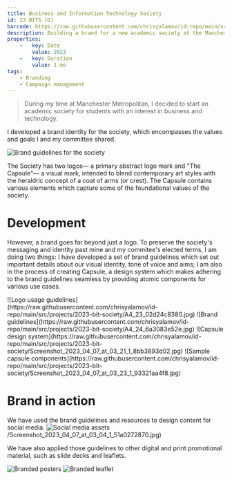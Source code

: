 ```yaml
---
title: Business and Information Technology Society
id: 23 BITS (D)
barcode: https://raw.githubusercontent.com/chrisyalamov/id-repo/main/src/projects/2023-bit-society/barcode.jpg
description: Building a brand for a new academic society at the Manchester Metropolitan Students' Union.
properties:
    -   key: Date
        value: 2023
    -   key: Duration
        value: 1 mo
tags:
    - Branding
    - Campaign management
---
```


> During my time at Manchester Metropolitan, I decided to start an academic society for students with an interest in business and technology.

I developed a brand identity for the society, which encompasses the values and goals I and my committee shared.

![Brand guidelines for the society](https://raw.githubusercontent.com/chrisyalamov/id-repo/main/src/projects/2023-bit-society/A4_25_d096bc87da.jpg)

The Society has two logos— a primary abstract logo mark and "The Capsule"— a visual mark, intended to blend contemporary art styles with the heraldric concept of a coat of arms (or crest). The Capsule contains various elements which capture some of the foundational values of the society.

# Development

However, a brand goes far beyond just a logo. To preserve the society's messaging and identity past mine and my commitee's elected terms, I am doing two things: I have developed a set of brand guidelines which set out important details about our visual identity, tone of voice and aims; I am also in the process of creating Capsule, a design system which makes adhering to the brand guidelines seamless by providing atomic components for various use cases.

<Carousel>
![Logo usage guidelines](https://raw.githubusercontent.com/chrisyalamov/id-repo/main/src/projects/2023-bit-society/A4_23_02d24c8380.jpg)
![Brand guidelines](https://raw.githubusercontent.com/chrisyalamov/id-repo/main/src/projects/2023-bit-society/A4_24_6a3083e52e.jpg)
![Capsule design system](https://raw.githubusercontent.com/chrisyalamov/id-repo/main/src/projects/2023-bit-society/Screenshot_2023_04_07_at_03_21_1_8bb3893d02.jpg)
![Sample capsule components](https://raw.githubusercontent.com/chrisyalamov/id-repo/main/src/projects/2023-bit-society/Screenshot_2023_04_07_at_03_23_1_93321aa4f8.jpg)
</Carousel>

# Brand in action

We have used the brand guidelines and resources to design content for social media.
![Social media assets](https://raw.githubusercontent.com/chrisyalamov/id-repo/main/src/projects/2023-bit-society/Screenshot_2023_04_07_at_03_23_1_93321aa4f8.jpg)/Screenshot_2023_04_07_at_03_04_1_51a0272870.jpg)

We have also applied those guidelines to other digital and print promotional material, such as slide decks and leaflets.

![Branded posters](https://raw.githubusercontent.com/chrisyalamov/id-repo/main/src/projects/2023-bit-society/Screenshot_2023_04_07_at_03_09_1_f95015b055.jpg)
![Branded leaflet](https://raw.githubusercontent.com/chrisyalamov/id-repo/main/src/projects/2023-bit-society/Screenshot_2023_04_07_at_03_10_1_8b900fe896.jpg)